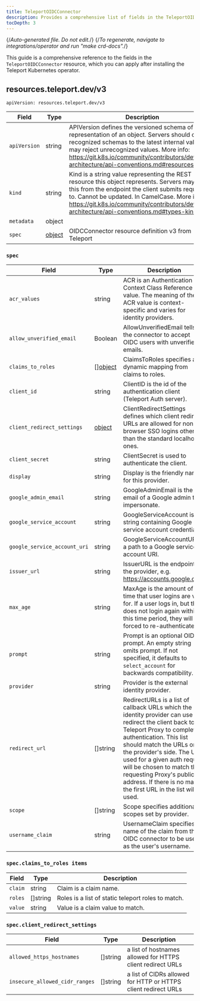 ```yaml
---
title: TeleportOIDCConnector
description: Provides a comprehensive list of fields in the TeleportOIDCConnector resource available through the Teleport Kubernetes operator
tocDepth: 3
---
```


{/*Auto-generated file. Do not edit.*/}
{/*To regenerate, navigate to integrations/operator and run "make crd-docs".*/}

This guide is a comprehensive reference to the fields in the `TeleportOIDCConnector`
resource, which you can apply after installing the Teleport Kubernetes operator.


## resources.teleport.dev/v3

`apiVersion: resources.teleport.dev/v3`

|Field|Type|Description|
|---|---|---|
|`apiVersion`|string|APIVersion defines the versioned schema of this representation of an object. Servers should convert recognized schemas to the latest internal value, and may reject unrecognized values. More info: https://git.k8s.io/community/contributors/devel/sig-architecture/api-conventions.md#resources|
|`kind`|string|Kind is a string value representing the REST resource this object represents. Servers may infer this from the endpoint the client submits requests to. Cannot be updated. In CamelCase. More info: https://git.k8s.io/community/contributors/devel/sig-architecture/api-conventions.md#types-kinds|
|`metadata`|object||
|`spec`|[object](#spec)|OIDCConnector resource definition v3 from Teleport|

### `spec`

|Field|Type|Description|
|---|---|---|
|`acr_values`|string|ACR is an Authentication Context Class Reference value. The meaning of the ACR value is context-specific and varies for identity providers.|
|`allow_unverified_email`|Boolean|AllowUnverifiedEmail tells the connector to accept OIDC users with unverified emails.|
|`claims_to_roles`|[][object](#specclaims_to_roles-items)|ClaimsToRoles specifies a dynamic mapping from claims to roles.|
|`client_id`|string|ClientID is the id of the authentication client (Teleport Auth server).|
|`client_redirect_settings`|[object](#specclient_redirect_settings)|ClientRedirectSettings defines which client redirect URLs are allowed for non-browser SSO logins other than the standard localhost ones.|
|`client_secret`|string|ClientSecret is used to authenticate the client.|
|`display`|string|Display is the friendly name for this provider.|
|`google_admin_email`|string|GoogleAdminEmail is the email of a Google admin to impersonate.|
|`google_service_account`|string|GoogleServiceAccount is a string containing Google service account credentials.|
|`google_service_account_uri`|string|GoogleServiceAccountURI is a path to a Google service account URI.|
|`issuer_url`|string|IssuerURL is the endpoint of the provider, e.g. https://accounts.google.com.|
|`max_age`|string|MaxAge is the amount of time that user logins are valid for. If a user logs in, but then does not login again within this time period, they will be forced to re-authenticate.|
|`prompt`|string|Prompt is an optional OIDC prompt. An empty string omits prompt. If not specified, it defaults to `select_account` for backwards compatibility.|
|`provider`|string|Provider is the external identity provider.|
|`redirect_url`|[]string|RedirectURLs is a list of callback URLs which the identity provider can use to redirect the client back to the Teleport Proxy to complete authentication. This list should match the URLs on the provider's side. The URL used for a given auth request will be chosen to match the requesting Proxy's public address. If there is no match, the first URL in the list will be used.|
|`scope`|[]string|Scope specifies additional scopes set by provider.|
|`username_claim`|string|UsernameClaim specifies the name of the claim from the OIDC connector to be used as the user's username.|

### `spec.claims_to_roles items`

|Field|Type|Description|
|---|---|---|
|`claim`|string|Claim is a claim name.|
|`roles`|[]string|Roles is a list of static teleport roles to match.|
|`value`|string|Value is a claim value to match.|

### `spec.client_redirect_settings`

|Field|Type|Description|
|---|---|---|
|`allowed_https_hostnames`|[]string|a list of hostnames allowed for HTTPS client redirect URLs|
|`insecure_allowed_cidr_ranges`|[]string|a list of CIDRs allowed for HTTP or HTTPS client redirect URLs|

